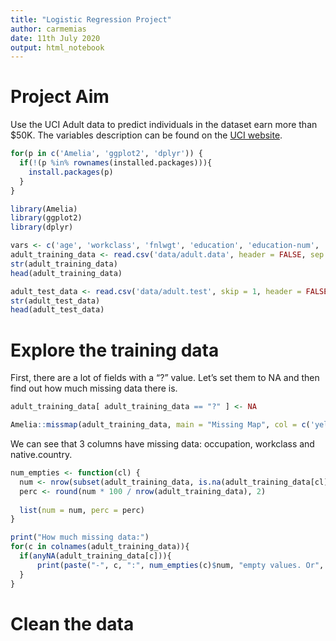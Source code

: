 ```yaml
---
title: "Logistic Regression Project"
author: carmemias
date: 11th July 2020
output: html_notebook
---
```


# Project Aim

Use the UCI Adult data to predict individuals in the dataset earn more than $50K. The variables description can be found on the [UCI website](http://archive.ics.uci.edu/ml/datasets/Adult).

```r
for(p in c('Amelia', 'ggplot2', 'dplyr')) { 
  if(!(p %in% rownames(installed.packages))){
    install.packages(p)
  }
}

library(Amelia)
library(ggplot2)
library(dplyr)
```

```r
vars <- c('age', 'workclass', 'fnlwgt', 'education', 'education-num', 'marital-status', 'occupation', 'relationship', 'race', 'sex', 'capital-gain', 'capital-loss', 'hours-per-week', 'native-country', 'earnings')
adult_training_data <- read.csv('data/adult.data', header = FALSE, sep = ",", quote = "", strip.white = TRUE, col.names = vars)
str(adult_training_data)
head(adult_training_data)
```

```r
adult_test_data <- read.csv('data/adult.test', skip = 1, header = FALSE, sep = ",", quote = "", strip.white = TRUE, col.names = vars)
str(adult_test_data)
head(adult_test_data)
```

# Explore the training data

First, there are a lot of fields with a "?" value. Let's set them to NA and then find out how much missing data there is.

```r
adult_training_data[ adult_training_data == "?" ] <- NA
```

```r
Amelia::missmap(adult_training_data, main = "Missing Map", col = c('yellow', 'black'), legend=FALSE)
```

We can see that 3 columns have missing data: occupation, workclass and native.country.

```r
num_empties <- function(cl) {
  num <- nrow(subset(adult_training_data, is.na(adult_training_data[cl])))
  perc <- round(num * 100 / nrow(adult_training_data), 2)
  
  list(num = num, perc = perc)
}

print("How much missing data:")
for(c in colnames(adult_training_data)){
  if(anyNA(adult_training_data[c])){
      print(paste("-", c, ":", num_empties(c)$num, "empty values. Or", num_empties(c)$perc, "% of the total.", sep = " " ))
  }
}

```
# Clean the data



